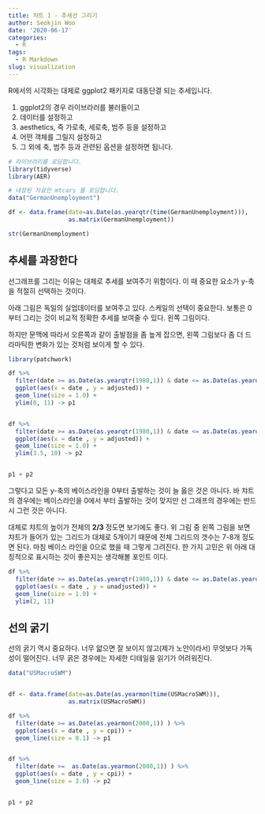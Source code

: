 ```yaml
---
title: 챠트 1 - 추세선 그리기
author: Seokjin Woo
date: '2020-06-17'
categories:
  - R
tags:
  - R Markdown
slug: visualization
---
```



R에서의 시각화는 대체로 ggplot2 패키지로 대동단결 되는 추세입니다.

1. ggplot2의 경우 라이브라러를 불러들이고
2. 데이터를 설정하고
3. aesthetics, 즉 가로축, 세로축, 범주 등을 설정하고 
4. 어떤 객체를 그릴지 설정하고
5. 그 외에 축, 범주 등과 관련된 옵션을 설정하면 됩니다.

```r
# 라이브러리를 로딩합니다.
library(tidyverse)
library(AER)

# 내장된 자료인 mtcars 를 로딩합니다.
data("GermanUnemployment")

df <- data.frame(date=as.Date(as.yearqtr(time(GermanUnemployment))), 
                 as.matrix(GermanUnemployment))

str(GermanUnemployment)
```


## 추세를 과장한다

선그래프를 그리는 이유는 대체로 추세를 보여주기 위함이다. 이 때 중요한 요소가 y-축을 적절히 선택하는 것이다. 

아래 그림은 독일의 실업데이터를 보여주고 있다. 스케일의 선택이 중요한다. 보통은 0부터 그리는 것이 비교적 정확한 추세를 보여줄 수 있다. 왼쪽 그림이다. 

하지만 문맥에 따라서 오른쪽과 같이 출발점을 좀 높게 잡으면, 왼쪽 그림보다 좀 더 드라마틱한 변화가 있는 것처럼 보이게 할 수 있다. 

```r
library(patchwork)

df %>% 
  filter(date >= as.Date(as.yearqtr(1980,1)) & date <= as.Date(as.yearqtr(1985,4))) %>% 
  ggplot(aes(x = date , y = adjusted)) +
  geom_line(size = 1.0) +
  ylim(0, 11) -> p1


df %>% 
  filter(date >= as.Date(as.yearqtr(1980,1)) & date <= as.Date(as.yearqtr(1985,4))) %>% 
  ggplot(aes(x = date , y = adjusted)) +
  geom_line(size = 1.0) +
  ylim(3.5, 10) -> p2


p1 + p2

```


그렇다고 모든 y-축의 베이스라인을 0부터 출발하는 것이 늘 옳은 것은 아니다. 바 챠트의 경우에는 베이스라인을 0에서 부터 출발하는 것이 맞지만 선 그래프의 경우에는 반드시 그런 것은 아니다.

대체로 챠트의 높이가 전체의 **2/3** 정도면 보기에도 좋다. 위 그림 중 왼쪽 그림을 보면 챠트가 들어가 있는 그리드가 대체로 5개이기 때문에 전체 그리드의 갯수는 7-8개 정도면 된다. 마침 베이스 라인을 0으로 했을 때 그렇게 그려진다. 한 가지 고민은 위 아래 대칭적으로 표시하는 것이 좋은지는 생각해볼 포인트 이다. 


```r


df %>% 
  filter(date >= as.Date(as.yearqtr(1980,1)) & date <= as.Date(as.yearqtr(1985,4))) %>% 
  ggplot(aes(x = date , y = unadjusted)) +
  geom_line(size = 1.0) +
  ylim(2, 11) 


```


## 선의 굵기

선의 굵기 역시 중요하다. 너무 얇으면 잘 보이지 않고(제가 노안이라서) 무엇보다 가독성이 떨어진다. 
너무 굵은 경우에는 자세한 디테일을 읽기가 어려워진다. 



```r
data("USMacroSWM")


df <- data.frame(date=as.Date(as.yearmon(time(USMacroSWM))), 
                 as.matrix(USMacroSWM))

df %>% 
  filter(date >= as.Date(as.yearmon(2000,1)) ) %>% 
  ggplot(aes(x = date , y = cpi)) +
  geom_line(size = 0.1) -> p1


df %>% 
  filter(date >=  as.Date(as.yearmon(2000,1)) ) %>% 
  ggplot(aes(x = date , y = cpi)) +
  geom_line(size = 3.0) -> p2


p1 + p2

```

